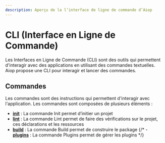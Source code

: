 ```yaml
---
description: Aperçu de la l’interface de ligne de commande d’Aiop
---
```


# CLI (Interface en Ligne de Commande)

Les Interfaces en Ligne de Commande (CLI) sont des outils qui permettent d'interagir avec des applications en utilisant des commandes textuelles. Aiop propose une CLI pour interagir et lancer des commandes.

## Commandes

Les commandes sont des instructions qui permettent d'interagir avec l'application. Les commandes sont composées de plusieurs éléments :

- [**init**](/docs/cli/init) : La commande Init permet d’initier un projet
- [**lint**](/docs/cli/lint) : La commande Lint permet de faire des vérifications sur le projet, ces déclarations et les ressources
- [**build**](/docs/cli/build) : La commande Build permet de construire le package
{/* - [**plugins**](/docs/cli/plugins) : La commande Plugins permet de gérer les plugins */}